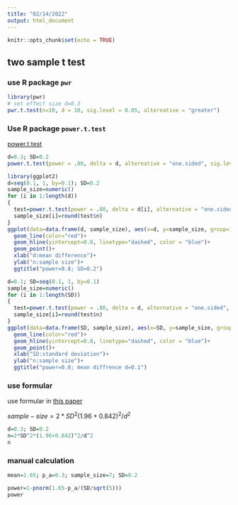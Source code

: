 ```yaml
---
title: "02/14/2022"
output: html_document
---
```


```r
knitr::opts_chunk$set(echo = TRUE)
```


## two sample t test 


### use R package `pwr`

```r
library(pwr)
# set effect size d=0.3
pwr.t.test(n=10, d = 10, sig.level = 0.05, alternative = "greater")
```

### Use R package `power.t.test`

[power.t.test](https://stat.ethz.ch/R-manual/R-devel/library/stats/html/power.t.test.html)


```r
d=0.3; SD=0.2
power.t.test(power = .80, delta = d, alternative = "one.sided", sig.level=0.05, sd=SD)
```

```r
library(ggplot2)
d=seq(0.1, 1, by=0.1); SD=0.2
sample_size=numeric()
for (i in 1:length(d))
{
  test=power.t.test(power = .80, delta = d[i], alternative = "one.sided", sig.level=0.05, sd=SD)
  sample_size[i]=round(test$n)
}
ggplot(data=data.frame(d, sample_size), aes(x=d, y=sample_size, group=1)) +
  geom_line(color="red")+
  geom_hline(yintercept=0.8, linetype="dashed", color = "blue")+
  geom_point()+
  xlab("d:mean difference")+
  ylab("n:sample size")+
  ggtitle("power=0.8; SD=0.2")

```

```r
d=0.1; SD=seq(0.1, 1, by=0.1)
sample_size=numeric()
for (i in 1:length(SD))
{
  test=power.t.test(power = .80, delta = d, alternative = "one.sided", sig.level=0.05, sd=SD[i])
  sample_size[i]=round(test$n)
}
ggplot(data=data.frame(SD, sample_size), aes(x=SD, y=sample_size, group=1)) +
  geom_line(color="red")+
  geom_hline(yintercept=0.8, linetype="dashed", color = "blue")+
  geom_point()+
  xlab("SD:standard deviation")+
  ylab("n:sample size")+
  ggtitle("power=0.8; mean diffrence d=0.1")
```


### use formular 

use formular in [this paper](https://www.ncbi.nlm.nih.gov/pmc/articles/PMC3826013/)

$sample-size=2*SD^2(1.96+0.842)^2/d^2$

```r
d=0.3; SD=0.2
n=2*SD^2*(1.96+0.842)^2/d^2
n
```

### manual calculation 

```r
mean=1.65; p_a=0.3; sample_size=7; SD=0.2

power=1-pnorm(1.65-p_a/(SD/sqrt(5)))
power
```